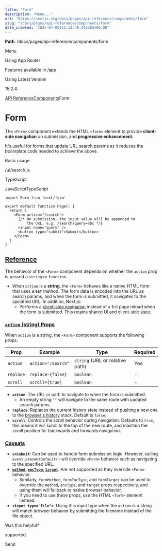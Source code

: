 ---
title: "Form"
description: "Menu..."
url: "https://nextjs.org/docs/pages/api-reference/components/form"
slug: "/docs/pages/api-reference/components/form"
date_crawled: "2025-04-06T12:12:40.442603+00:00"
---

**Path**: /docs/pages/api-reference/components/form

Menu

Using App Router

Features available in /app

Using Latest Version

15.2.4

[API Reference](/docs/pages/api-reference)[Components](/docs/pages/api-reference/components)Form

# Form

The `<Form>` component extends the HTML `<form>` element to provide  **client-side navigation** on submission, and **progressive enhancement**.

It's useful for forms that update URL search params as it reduces the boilerplate code needed to achieve the above.

Basic usage:

/ui/search.js

TypeScript

JavaScriptTypeScript

```
import Form from 'next/form'
 
export default function Page() {
  return (
    <Form action="/search">
      {/* On submission, the input value will be appended to
          the URL, e.g. /search?query=abc */}
      <input name="query" />
      <button type="submit">Submit</button>
    </Form>
  )
}
```

## [Reference](#reference)

The behavior of the `<Form>` component depends on whether the `action` prop is passed a `string` or `function`.

* When `action` is a **string**, the `<Form>` behaves like a native HTML form that uses a **`GET`** method. The form data is encoded into the URL as search params, and when the form is submitted, it navigates to the specified URL. In addition, Next.js:
  + Performs a [client-side navigation](/docs/app/building-your-application/routing/linking-and-navigating#5-soft-navigation) instead of a full page reload when the form is submitted. This retains shared UI and client-side state.

### [`action` (string) Props](#action-string-props)

When `action` is a string, the `<Form>` component supports the following props:

| Prop | Example | Type | Required |
| --- | --- | --- | --- |
| `action` | `action="/search"` | `string` (URL or relative path) | Yes |
| `replace` | `replace={false}` | `boolean` | - |
| `scroll` | `scroll={true}` | `boolean` | - |

* **`action`**: The URL or path to navigate to when the form is submitted.
  + An empty string `""` will navigate to the same route with updated search params.
* **`replace`**: Replaces the current history state instead of pushing a new one to the [browser's history](https://developer.mozilla.org/en-US/docs/Web/API/History_API) stack. Default is `false`.
* **`scroll`**: Controls the scroll behavior during navigation. Defaults to `true`, this means it will scroll to the top of the new route, and maintain the scroll position for backwards and forwards navigation.

### [Caveats](#caveats)

* **`onSubmit`**: Can be used to handle form submission logic. However, calling `event.preventDefault()` will override `<Form>` behavior such as navigating to the specified URL.
* **[`method`](https://developer.mozilla.org/en-US/docs/Web/HTML/Element/form#method), [`encType`](https://developer.mozilla.org/en-US/docs/Web/HTML/Element/form#enctype), [`target`](https://developer.mozilla.org/en-US/docs/Web/HTML/Element/form#target)**: Are not supported as they override `<Form>` behavior.
  + Similarly, `formMethod`, `formEncType`, and `formTarget` can be used to override the `method`, `encType`, and `target` props respectively, and using them will fallback to native browser behavior.
  + If you need to use these props, use the HTML `<form>` element instead.
* **`<input type="file">`**: Using this input type when the `action` is a string will match browser behavior by submitting the filename instead of the file object.

Was this helpful?

supported.

Send
